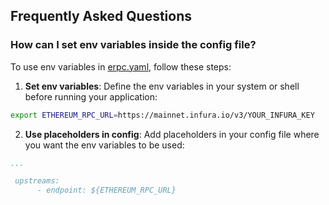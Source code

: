 ## Frequently Asked Questions

### How can I set env variables inside the config file?

To use env variables in [erpc.yaml](https://docs.erpc.cloud/config/example), follow these steps:

1. **Set env variables**: Define the env variables in your system or shell before running your application:

```bash
export ETHEREUM_RPC_URL=https://mainnet.infura.io/v3/YOUR_INFURA_KEY
````

2. **Use placeholders in config**: Add placeholders in your config file where you want the env variables to be used:
```yaml 
...

 upstreams:
      - endpoint: ${ETHEREUM_RPC_URL}
```